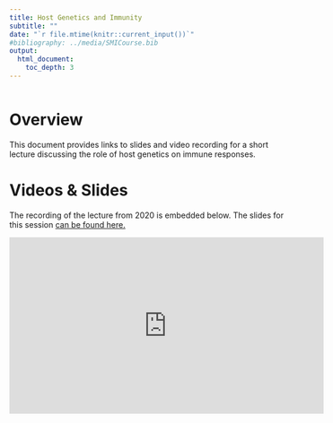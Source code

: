 ---
title: Host Genetics and Immunity
subtitle: ""
date: "`r file.mtime(knitr::current_input())`"
#bibliography: ../media/SMICourse.bib
output: 
  html_document:
    toc_depth: 3
---

```{r, echo = FALSE}
 
```


# Overview
This document provides links to slides and video recording for a short lecture discussing the role of host genetics on immune responses.



# Videos & Slides
The recording of the lecture from 2020 is embedded below. The slides for this session [can be found here.](./slides/Host_Genetics_Immunity_Slides.pdf)

<p>
<iframe width="560" height="315" src="https://www.youtube.com/embed/kQAz4XfFdjE" frameborder="0" allow="accelerometer; autoplay; encrypted-media; gyroscope; picture-in-picture" allowfullscreen></iframe>
</p>



